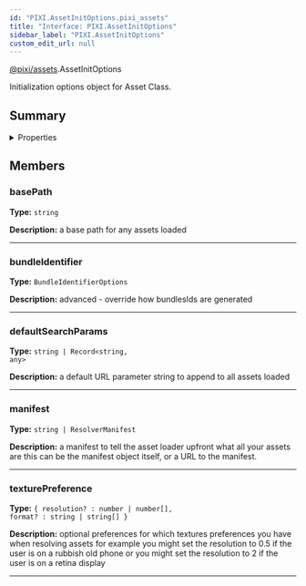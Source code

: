 ```yaml
---
id: "PIXI.AssetInitOptions.pixi_assets"
title: "Interface: PIXI.AssetInitOptions"
sidebar_label: "PIXI.AssetInitOptions"
custom_edit_url: null
---
```



<div class="package-name">

[@pixi/assets](../modules/pixi_assets).AssetInitOptions

</div>


Initialization options object for Asset Class.



        

## Summary

<details><summary>Properties</summary>
<p>

| Name                | Type                                                                                                      | Description                                                                                                                                                                                                                                      |
| ------------------- | --------------------------------------------------------------------------------------------------------- | ------------------------------------------------------------------------------------------------------------------------------------------------------------------------------------------------------------------------------------------------ |
| basePath            | <code>string</code>                                                                                       | a base path for any assets loaded                                                                                                                                                                                                                |
| bundleIdentifier    | <code>BundleIdentifierOptions</code>                                                                      | advanced - override how bundlesIds are generated                                                                                                                                                                                                 |
| defaultSearchParams | <code>string &#124; Record&#60;string, any&#62;</code>                                                    | a default URL parameter string to append to all assets loaded                                                                                                                                                                                    |
| manifest            | <code>string &#124; ResolverManifest</code>                                                               | a manifest to tell the asset loader upfront what all your assets are this can be the manifest object itself, or a URL to the manifest.                                                                                                           |
| texturePreference   | <code>&#123; resolution? &#58; number &#124; number[], format? &#58; string &#124; string[] &#125;</code> | optional preferences for which textures preferences you have when resolving assets for example you might set the resolution to 0.5 if the user is on a rubbish old phone or you might set the resolution to 2 if the user is on a retina display |

</p>
</details>
    




## Members
<article>

### basePath 
**Type:** <code>string</code>

**Description:** a base path for any assets loaded

</article>


---------------------------------------

<article>

### bundleIdentifier 
**Type:** <code>BundleIdentifierOptions</code>

**Description:** advanced - override how bundlesIds are generated

</article>


---------------------------------------

<article>

### defaultSearchParams 
**Type:** <code>string &#124; Record&#60;string, any&#62;</code>

**Description:** a default URL parameter string to append to all assets loaded

</article>


---------------------------------------

<article>

### manifest 
**Type:** <code>string &#124; ResolverManifest</code>

**Description:** a manifest to tell the asset loader upfront what all your assets are this can be the manifest object itself, or a URL to the manifest.

</article>


---------------------------------------

<article>

### texturePreference 
**Type:** <code>&#123; resolution? &#58; number &#124; number[], format? &#58; string &#124; string[] &#125;</code>

**Description:** optional preferences for which textures preferences you have when resolving assets for example you might set the resolution to 0.5 if the user is on a rubbish old phone or you might set the resolution to 2 if the user is on a retina display

</article>


---------------------------------------



  